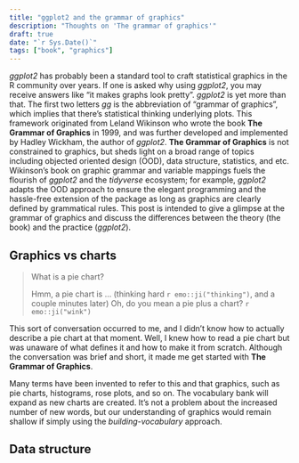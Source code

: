```yaml
---
title: "ggplot2 and the grammar of graphics"
description: "Thoughts on 'The grammar of graphics'"
draft: true
date: "`r Sys.Date()`"
tags: ["book", "graphics"]
---
```


*ggplot2* has probably been a standard tool to craft statistical graphics in the R community over years. If one is asked why using *ggplot2*, you may receive answers like "it makes graphs look pretty". *ggplot2* is yet more than that. The first two letters *gg* is the abbreviation of "grammar of graphics", which implies that there's statistical thinking underlying plots. This framework originated from Leland Wikinson who wrote the book **The Grammar of Graphics** in 1999, and was further developed and implemented by Hadley Wickham, the author of *ggplot2*. **The Grammar of Graphics** is not constrained to graphics, but sheds light on a broad range of topics including objected oriented design (OOD), data structure, statistics, and etc. Wikinson's book on graphic grammar and variable mappings fuels the flourish of *ggplot2* and the *tidyverse* ecosystem; for example, *ggplot2* adapts the OOD approach to ensure the elegant programming and the hassle-free extension of the package as long as graphics are clearly defined by grammatical rules. This post is intended to give a glimpse at the grammar of graphics and discuss the differences between the theory (the book) and the practice (*ggplot2*).

## Graphics vs charts

> What is a pie chart? 
>
> Hmm, a pie chart is ... (thinking hard `r emo::ji("thinking")`, and  a couple minutes later) Oh, do you mean a pie plus a chart? `r emo::ji("wink")`

This sort of conversation occurred to me, and I didn't know how to actually describe a pie chart at that moment. Well, I knew how to read a pie chart but was unaware of what defines it and how to make it from scratch. Although the conversation was brief and short, it made me get started with **The Grammar of Graphics**.

Many terms have been invented to refer to this and that graphics, such as pie charts, histograms, rose plots, and so on. The vocabulary bank will expand as new charts are created. It's not a problem about the increased number of new words, but our understanding of graphics would remain shallow if simply using the *building-vocabulary* approach.

## Data structure
